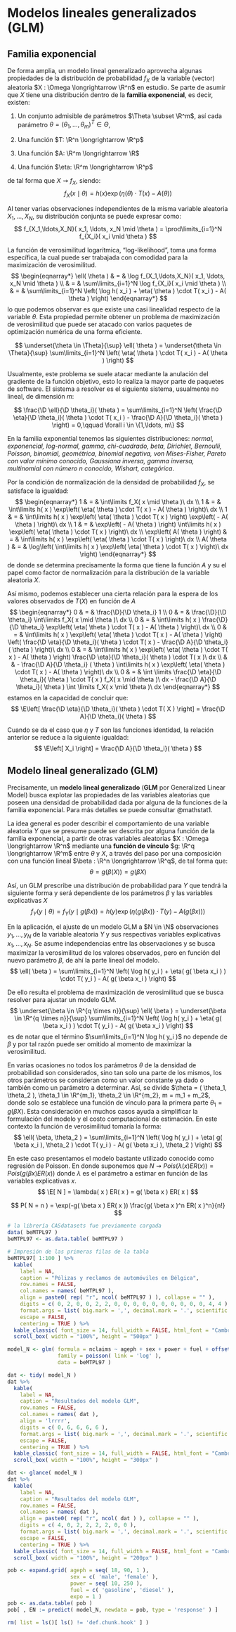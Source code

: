 
<!------------------------------------------------------------------------------------------------->
# Modelos lineales generalizados (GLM) {#modelos_glm}

<!------------------------------------------------------------------------------------------------->
## Familia exponencial

:::: {.thmbox data-latex=""}
::: {.definition #dfamexp name="Familia exponencial"}
De forma amplia, un modelo lineal generalizado aprovecha algunas propiedades de la distribución de 
probabilidad $f_X$ de la variable (vector) aleatoria $X : \Omega \longrightarrow \R^n$ en 
estudio. Se parte de asumir que $X$ tiene una distribución dentro de la **familia exponencial**, es 
decir, existen:

1. Un conjunto admisible de parámetros $\Theta \subset \R^m$, así cada parámetro 
$\theta = ( \theta_1, \ldots, \theta_m )^T \in \Theta$,

2. Una función $T: \R^n \longrightarrow \R^p$

3. Una función $A: \R^m \longrightarrow \R$

4. Una función $\eta: \R^m \longrightarrow \R^p$

de tal forma que $X \rightsquigarrow f_X$, siendo:
$$
f_X( x \mid \theta ) = h( x ) \exp\left( \eta( \theta ) \cdot T( x ) - A( \theta ) \right)
$$
:::
::::

Al tener varias observaciones independientes de la misma variable aleatoria $X_1, \ldots, X_N$,
su distribución conjunta se puede expresar como:
$$
f_{X_1,\ldots,X_N}( x_1, \ldots, x_N \mid \theta )
= \prod\limits_{i=1}^N f_{X_i}( x_i \mid \theta )
$$

La función de verosimilitud logarítmica, "log-likelihood", toma una forma específica, la cual puede
ser trabajada con comodidad para la maximización de verosimilitud.
$$
\begin{eqnarray*}
\ell( \theta )
& = & \log f_{X_1,\ldots,X_N}( x_1, \ldots, x_N \mid \theta ) \\
& = & \sum\limits_{i=1}^N \log f_{X_i}( x_i \mid \theta ) \\
& = & \sum\limits_{i=1}^N \left( \log h( x_i ) + \eta( \theta ) \cdot T( x_i ) - A( \theta )  \right)
\end{eqnarray*}
$$
lo que podemos observar es que existe una casi linealidad respecto de la variable $\theta$. Esta 
propiedad permite obtener un problema de maximización de verosimilitud que puede ser atacado con 
varios paquetes de optimización numérica de una forma eficiente.

$$
\underset{\theta \in \Theta}{\sup} \ell( \theta )
= \underset{\theta \in \Theta}{\sup}  
\sum\limits_{i=1}^N \left( \eta( \theta ) \cdot T( x_i ) - A( \theta )  \right)
$$

Usualmente, este problema se suele atacar mediante la anulación del gradiente de la función 
objetivo, esto lo realiza la mayor parte de paquetes de software. El sistema a resolver es el 
siguiente sistema, usualmente no lineal, de dimensión $m$:

$$
\frac{\D \ell}{\D \theta_i}( \theta ) 
= \sum\limits_{i=1}^N \left( \frac{\D \eta}{\D \theta_i}( \theta ) \cdot T( x_i ) - 
\frac{\D A}{\D \theta_i}( \theta ) \right) 
= 0,\qquad \forall i \in \{1,\ldots, m\}
$$

En la familia exponential tenemos las siguientes distribuciones: *normal, exponencial, log-normal,
gamma, chi-cuadrado, beta, Dirichlet, Bernoulli, Poisson, binomial, geométrica, binomial negativa,
von Mises-Fisher, Pareto con valor mínimo conocido, Gaussiana inversa, gamma inversa, multinomial
con número $n$ conocido, Wishart, categórica*.

Por la condición de normalización de la densidad de probabilidad $f_X$, se satisface la igualdad:
$$
\begin{eqnarray*}
1 & = & \int\limits f_X( x \mid \theta )\ dx \\
1 & = & \int\limits h( x ) \exp\left( \eta( \theta ) \cdot T( x ) - A( \theta ) \right)\ dx \\
1 & = & \int\limits h( x ) \exp\left( \eta( \theta ) \cdot T( x ) \right) \exp\left( - A( \theta ) \right)\ dx \\
1 & = &  \exp\left( - A( \theta ) \right) \int\limits h( x ) \exp\left( \eta( \theta ) \cdot T( x ) \right)\ dx \\
\exp\left( A( \theta ) \right) & = & \int\limits h( x ) \exp\left( \eta( \theta ) \cdot T( x ) \right)\ dx \\
A( \theta ) & = & \log\left( \int\limits h( x ) \exp\left( \eta( \theta ) \cdot T( x ) \right)\ dx \right)
\end{eqnarray*}
$$
de donde se determina precisamente la forma que tiene la función $A$ y su el papel como factor 
de normalización para la distribución de la variable aleatoria $X$.

Así mismo, podemos establecer una cierta relación para la espera de los valores observados 
de $T(X)$ en función de $A$
$$
\begin{eqnarray*}
0 & = & \frac{\D}{\D \theta_i} 1 \\
0 & = & \frac{\D}{\D \theta_i} \int\limits f_X( x \mid \theta )\ dx \\
0 & = & \int\limits h( x ) \frac{\D}{\D \theta_i} \exp\left( \eta( \theta ) \cdot T( x ) - A( \theta ) \right)\ dx \\
0 & = & \int\limits h( x ) \exp\left( \eta( \theta ) \cdot T( x ) - A( \theta ) \right) 
\left( \frac{\D \eta}{\D \theta_i}( \theta )  \cdot T( x ) -  \frac{\D A}{\D \theta_i}( \theta ) \right)\ dx \\ 
0 & = & \int\limits h( x ) \exp\left( \eta( \theta ) \cdot T( x ) - A( \theta ) \right) 
\frac{\D \eta}{\D \theta_i}( \theta )  \cdot T( x )\ dx \\
& & - \frac{\D A}{\D \theta_i} ( \theta )
\int\limits h( x ) \exp\left( \eta( \theta ) \cdot T( x ) - A( \theta ) \right)\ dx \\
0 & = & \int \limits \frac{\D \eta}{\D \theta_i}( \theta )  \cdot T( x ) f_X( x \mid \theta )\ dx
- \frac{\D A}{\D \theta_i}( \theta ) \int \limits f_X( x \mid \theta )\ dx
\end{eqnarray*}
$$
estamos en la capacidad de concluir que:
$$
\E\left[ \frac{\D \eta}{\D \theta_i}( \theta )  \cdot T( X ) \right]
= \frac{\D A}{\D \theta_i}( \theta )
$$

Cuando se da el caso que $\eta$ y $T$ son las funciones identidad, la relación anterior se reduce 
a la siguiente igualdad:
$$
\E\left[ X_i \right]
= \frac{\D A}{\D \theta_i}( \theta )
$$

<!------------------------------------------------------------------------------------------------->
## Modelo lineal generalizado (GLM)
:::: {.thmbox data-latex=""}
::: {.definition #dglm name="Modelo lineal generalizado (GLM)"}
Precisamente, un **modelo lineal generalizado** (**GLM** por Generalized Linear Model) busca explotar 
las propiedades de las variables aleatorias que poseen una densidad de probabilidad dada por alguna 
de la funciones de la familia exponencial. Para más detalles se puede consultar @mathstat1.

La idea general es poder describir el comportamiento de una variable aleatoria $Y$ que se presume
puede ser descrita por alguna función de la familia exponencial, a partir de otras variables 
aleatorias $X : \Omega \longrightarrow \R^n$ mediante una **función de vínculo** 
$g: \R^q \longrightarrow \R^m$ entre $\theta$ y $X$, a través del paso por una 
composición con una función lineal $\beta : \R^n \longrightarrow \R^q$, de tal 
forma que:
$$
\theta = g( \beta( X ) ) = g( \beta X )
$$

Así, un GLM prescribe una distribución de probabilidad para $Y$ que tendrá la siguiente forma y 
será dependiente de los parámetros $\beta$ y las variables explicativas $X$
$$
f_Y( y \mid \theta ) 
= f_Y( y \mid g( \beta x ) )
= h( y ) \exp\left( \eta( g( \beta x ) ) \cdot T( y ) - A( g( \beta x ) ) \right)
$$
:::
::::

En la aplicación, el ajuste de un modelo GLM a $N \in \N$ observaciones $y_1, \ldots, y_N$
de la variable aleatoria $Y$ y sus respectivas variables explicativas $x_1, \ldots, x_N$. Se asume
independencias entre las observaciones y se busca maximizar la verosimilitud de los valores 
observados, pero en función del nuevo parámetro $\beta$, de ahí la parte lineal del modelo.
$$
\ell( \beta )
= \sum\limits_{i=1}^N \left( \log h( y_i ) +
\eta( g( \beta x_i ) ) \cdot T( y_i ) - A( g( \beta x_i ) \right)
$$ 

De ello resulta el problema de maximización de verosimilitud que se busca resolver para ajustar un 
modelo GLM.
$$
\underset{\beta \in \R^{q \times n}}{\sup} \ell( \beta ) 
= \underset{\beta \in \R^{q \times n}}{\sup} \sum\limits_{i=1}^N \left( \log h( y_i ) +
\eta( g( \beta x_i ) ) \cdot T( y_i ) - A( g( \beta x_i ) \right)
$$
es de notar que el término $\sum\limits_{i=1}^N \log h( y_i )$ no depende de $\beta$ y por tal 
razón puede ser omitido al momento de maximizar la verosimilitud.

En varias ocasiones no todos los parámetros $\theta$ de la densidad de probabilidad son 
considerados, sino tan solo una parte de los mismos, los otros parámetros se consideran como un
valor constante ya dado o también como un parámetro a determinar. Así, se divide 
$\theta = ( \theta_1, \theta_2 ), \theta_1 \in \R^{m_1}, \theta_2 \in \R^{m_2}, m = m_1 + m_2$, 
donde solo se establece una función de vínculo para la primera parte $\theta_1 = g( \beta X )$. 
Esta consideración en muchos casos ayuda a simplificar la formulación del modelo y el costo 
computacional de estimación. En este contexto la función de verosimilitud tomaría la forma:
$$
\ell( \beta, \theta_2 )
= \sum\limits_{i=1}^N \left( \log h( y_i ) +
\eta( g( \beta x_i ), \theta_2 ) \cdot T( y_i ) - A( g( \beta x_i ), \theta_2 ) \right)
$$ 

::: {.example #l6ex1 name="Regresión de Poisson"}
En este caso presentamos el modelo bastante utilizado conocido como regresión de Poisson. En donde 
suponemos que $N \rightsquigarrow Pois( \lambda( x ) ER( x ) ) = Pois( g( \beta x ) ER( x ) )$
donde $\lambda$ es el parámetro a estimar en función de las variables explicativas $x$.
$$
\E[ N ] = \lambda( x ) ER( x ) = g( \beta x ) ER( x )
$$

$$
P( N = n ) = \exp(-g( \beta x ) ER( x )) \frac{g( \beta x )^n ER( x )^n}{n!}
$$

```r
# la librería CASdatasets fue previamente cargada
data( beMTPL97 )
beMTPL97 <- as.data.table( beMTPL97 )

# Impresión de las primeras filas de la tabla
beMTPL97[ 1:100 ] %>%
  kable(
    label = NA,
    caption = "Pólizas y reclamos de automóviles en Bélgica",
    row.names = FALSE,
    col.names = names( beMTPL97 ),
    align = paste0( rep( "r", ncol( beMTPL97 ) ), collapse = "" ),
    digits = c( 0, 2, 0, 0, 2, 2, 0, 0, 0, 0, 0, 0, 0, 0, 0, 0, 4, 4 ),
    format.args = list( big.mark = ',', decimal.mark = '.', scientific = FALSE ),
    escape = FALSE,
    centering = TRUE ) %>%
  kable_classic( font_size = 14, full_width = FALSE, html_font = "Cambria", position = "center" ) %>%
  scroll_box( width = "100%", height = "500px" )
```

```r
model_N <- glm( formula = nclaims ~ ageph + sex + power + fuel + offset( log( expo ) ) + 0, 
                family = poisson( link = 'log' ), 
                data = beMTPL97 )
```

```r
dat <- tidy( model_N )
dat %>%
  kable(
    label = NA,
    caption = "Resultados del modelo GLM",
    row.names = FALSE,
    col.names = names( dat ),
    align = 'lrrrr',
    digits = c( 0, 6, 6, 6, 6 ),
    format.args = list( big.mark = ',', decimal.mark = '.', scientific = FALSE ),
    escape = FALSE,
    centering = TRUE ) %>%
  kable_classic( font_size = 14, full_width = FALSE, html_font = "Cambria", position = "center" ) %>%
  scroll_box( width = "100%", height = "300px" )
```

```r
dat <- glance( model_N )
dat %>%
  kable(
    label = NA,
    caption = "Resultados del modelo GLM",
    row.names = FALSE,
    col.names = names( dat ),
    align = paste0( rep( "r", ncol( dat ) ), collapse = "" ),
    digits = c( 4, 0, 2, 2, 2, 2, 0, 0 ),
    format.args = list( big.mark = ',', decimal.mark = '.', scientific = FALSE ),
    escape = FALSE,
    centering = TRUE ) %>%
  kable_classic( font_size = 14, full_width = FALSE, html_font = "Cambria", position = "center" ) %>%
  scroll_box( width = "100%", height = "200px" )
```

```r
pob <- expand.grid( ageph = seq( 18, 90, 1 ), 
                    sex = c( 'male', 'female' ),
                    power = seq( 10, 250 ),
                    fuel = c( 'gasoline', 'diesel' ),
                    expo = 1 )
pob <- as.data.table( pob )
pob[ , EN := predict( model_N, newdata = pob, type = 'response' ) ]
```
:::

```r
rm( list = ls()[ ls() != 'def.chunk.hook' ] )
```
